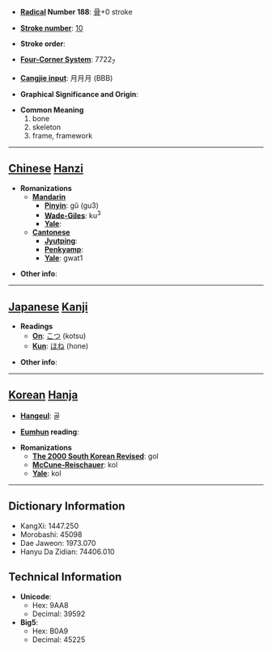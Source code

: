 * '''[[Wiktionary:Chinese radical index| Radical]] Number 188''': [[Wiktionary:Chinese radical index 骨|骨]]+0 stroke

* '''[[Wiktionary:Chinese total strokes index|Stroke number]]''': [[Wiktionary:Chinese total strokes index 10|10]]

* '''Stroke order''': 

* '''[[Wiktionary:Chinese four corner index|Four-Corner System]]''': 7722<sub>7</sub>

* '''[[Wiktionary:Chinese Cangjie index|Cangjie input]]''': 月月月 (BBB)

* '''Graphical Significance and Origin''': 

* '''Common Meaning'''
*#bone
*# skeleton
*# frame, framework


----

== [[Chinese]] [[Hanzi]] ==

* '''Romanizations'''
** '''[[Mandarin]]'''
*** '''[[Pinyin]]''': gǔ (gu3)
*** '''[[Wade-Giles]]''': ku<sup>3</sup>
*** '''[[Yale]]''': 
** '''[[Cantonese]]'''
*** '''[[Jyutping]]''':
*** '''[[Penkyamp]]''': 
*** '''[[Yale]]''': gwat1

* '''Other info''': 

----

== [[Japanese]] [[Kanji]] ==

* '''Readings'''
** '''[[On]]''': [[こつ]] (kotsu)
** '''[[Kun]]''': [[ほね]] (hone)

* '''Other info''':  

----

== [[Korean]] [[Hanja]] ==

* '''[[Hangeul]]''': 골

* '''[[Eumhun]] reading''': 

* '''Romanizations'''
** '''[[The 2000 South Korean Revised Romanization|The 2000 South Korean Revised]]''': gol
** '''[[McCune-Reischauer]]''': kol
** '''[[Yale]]''': kol

----

== Dictionary Information ==

* KangXi: 1447.250
* Morobashi: 45098
* Dae Jaweon: 1973.070
* Hanyu Da Zidian: 74406.010

== Technical Information ==

* '''Unicode''':
** Hex: 9AA8
** Decimal: 39592
* '''Big5''':
** Hex: B0A9
** Decimal: 45225